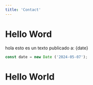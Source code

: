 ```yaml
---
title: 'Contact'
---
```



# Hello Word

hola esto es un texto publicado a: {date}

```js
const date = new Date ('2024-05-07');
```

<h1>Hello World</h1>